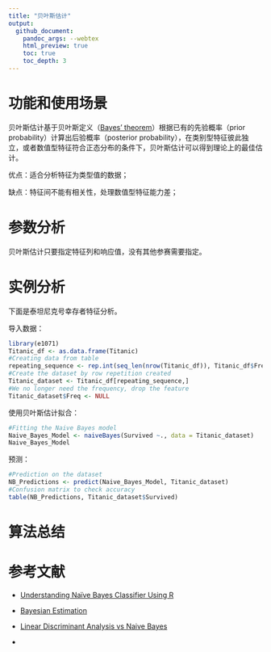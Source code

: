 ```yaml
---
title: "贝叶斯估计"
output:
  github_document:
    pandoc_args: --webtex
    html_preview: true
    toc: true
    toc_depth: 3
---
```


# 功能和使用场景

贝叶斯估计基于贝叶斯定义（[Bayes' theorem](https://en.wikipedia.org/wiki/Bayes%27_theorem)）根据已有的先验概率（prior probability）计算出后验概率（posterior probability），在类别型特征彼此独立，或者数值型特征符合正态分布的条件下，贝叶斯估计可以得到理论上的最佳估计。

优点：适合分析特征为类型值的数据；

缺点：特征间不能有相关性，处理数值型特征能力差；

# 参数分析

贝叶斯估计只要指定特征列和响应值，没有其他参赛需要指定。

# 实例分析

下面是泰坦尼克号幸存者特征分析。

导入数据：
```r
library(e1071)
Titanic_df <- as.data.frame(Titanic)
#Creating data from table
repeating_sequence <- rep.int(seq_len(nrow(Titanic_df)), Titanic_df$Freq) #This will repeat each combination equal to the frequency of each combination
#Create the dataset by row repetition created
Titanic_dataset <- Titanic_df[repeating_sequence,]
#We no longer need the frequency, drop the feature
Titanic_dataset$Freq <- NULL
```

使用贝叶斯估计拟合：
```r
#Fitting the Naive Bayes model
Naive_Bayes_Model <- naiveBayes(Survived ~., data = Titanic_dataset)
Naive_Bayes_Model
```

预测：
```r
#Prediction on the dataset
NB_Predictions <- predict(Naive_Bayes_Model, Titanic_dataset)
#Confusion matrix to check accuracy
table(NB_Predictions, Titanic_dataset$Survived)
```

# 算法总结

# 参考文献

* [Understanding Naïve Bayes Classifier Using R](https://www.r-bloggers.com/understanding-naive-bayes-classifier-using-r/)

* [Bayesian Estimation](https://onlinecourses.science.psu.edu/stat414/node/241/)

* [Linear Discriminant Analysis vs Naive Bayes](https://stackoverflow.com/questions/46396552/linear-discriminant-analysis-vs-naive-bayes)

* 